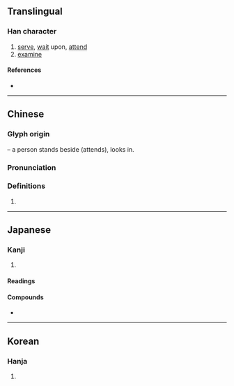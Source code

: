 {{character info/new}}
{{also|何|同}}
==Translingual==

===Han character===
{{Han char|rn=9|rad=人|as=05|sn=7|four=27220|canj=OSMR|ids=⿰亻司}}

# [[serve]], [[wait]] upon, [[attend]]
# [[examine]]

====References====
* {{Han ref|kx=0097.080|dkj=00483|dj=0205.140|hdz=10139.050|uh=4F3A|ud=20282|bh=A6F8|bd=42744}}

----

==Chinese==
{{zh-forms}}

===Glyph origin===
{{Han etym}}
{{Han compound|人|alt1=亻|t1=person, man|司|ls=psc|c1=s|c2=p}} – a person stands beside (attends), looks in.

===Pronunciation===
{{zh-pron
|m=cì,sì
|c=zi6
|mn=qz:sìr/tw,xm,zz:sù/twv,xm,zz:sū
|mn_note=sìr/sù - literary; sū - vernacular
|mc=y
|oc=y
|ma=
|cat=v
}}

===Definitions===
{{zh-hanzi}}

# {{rfdef|lang=zh}}

----

==Japanese==

===Kanji===
{{ja-kanji|grade=c|rs=人05}}

# {{defn|lang=ja|sort=人05}}

====Readings====
{{ja-readings
|on=し
|kun=うかが-う, うかがい
}}

====Compounds====
* {{ja-r|伺う|うかがう}}

----

==Korean==

===Hanja===
{{ko-hanja|hangeul=사|rv=sa|mr=sa}}

# {{defn|lang=ko|sort=人05}}